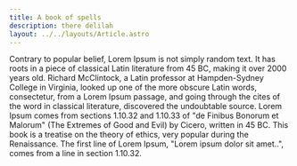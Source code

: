 ```yaml
---
title: A book of spells
description: there delilah
layout: ../../layouts/Article.astro
---
```


Contrary to popular belief, Lorem Ipsum is not simply random text. It has roots in a piece of classical Latin literature from 45 BC,
making it over 2000 years old. Richard McClintock, a Latin
professor at Hampden-Sydney College in Virginia, looked up one of
the more obscure Latin words, consectetur, from a Lorem Ipsum passage, and going
through the cites of the word in classical literature, discovered the undoubtable source.
Lorem Ipsum comes from sections 1.10.32 and 1.10.33 of "de Finibus Bonorum et Malorum"
(The Extremes of Good and Evil) by Cicero, written in 45 BC. This book is a treatise on the theory of ethics,
very popular during the Renaissance. The first line of Lorem Ipsum, "Lorem ipsum dolor sit amet..",
comes from a line in section 1.10.32.
